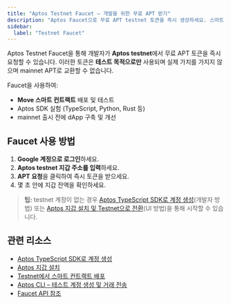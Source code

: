```yaml
---
title: "Aptos Testnet Faucet – 개발을 위한 무료 APT 받기"
description: "Aptos Faucet으로 무료 APT testnet 토큰을 즉시 생성하세요. 스마트 컨트랙트 테스트 및 Aptos 블록체인 구축에 이상적입니다."
sidebar:
  label: "Testnet Faucet"
---
```



Aptos Testnet Faucet을 통해 개발자가 **Aptos testnet**에서 무료 APT 토큰을 즉시 요청할 수 있습니다. 이러한 토큰은 **테스트 목적으로만** 사용되며 실제 가치를 가지지 않으며 mainnet APT로 교환할 수 없습니다.

Faucet을 사용하여:

- **Move 스마트 컨트랙트** 배포 및 테스트
- Aptos SDK 실험 (TypeScript, Python, Rust 등)
- mainnet 출시 전에 dApp 구축 및 개선

<Faucet />

## Faucet 사용 방법

1. **Google 계정으로 로그인**하세요.
2. **Aptos testnet 지갑 주소를 입력**하세요.
3. **APT 요청**을 클릭하여 즉시 토큰을 받으세요.
4. 몇 초 안에 지갑 잔액을 확인하세요.

> **팁:** testnet 계정이 없는 경우 [Aptos TypeScript SDK로 계정 생성](/build/sdks/ts-sdk/quickstart)(개발자 방법) 또는 [Aptos 지갑 설치 및 Testnet으로 전환](https://aptosfoundation.org/ecosystem/projects/wallets)(UI 방법)을 통해 시작할 수 있습니다.

## 관련 리소스

- [Aptos TypeScript SDK로 계정 생성](/build/sdks/ts-sdk/quickstart)
- [Aptos 지갑 설치](https://aptosfoundation.org/ecosystem/projects/wallets)
- [Testnet에서 스마트 컨트랙트 배포](/build/guides/build-e2e-dapp/1-create-smart-contract)
- [Aptos CLI – 테스트 계정 생성 및 거래 전송](/build/cli/trying-things-on-chain/create-test-accounts)
- [Faucet API 참조](/build/apis/faucet-api)
